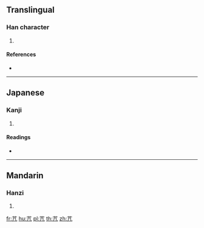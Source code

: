 {{character info/new}}
==Translingual==

===Han character===
{{Han char|rn=140|rad=艸|as=02|sn=8|four=|canj=THN}}

# {{defn|Han|sort=艸02}}

====References====
* {{Han ref|kx=1017.150|dkj=30654|hdz=53173.030|uh=8281|ud=33409}}

----

==Japanese==

===Kanji===
{{ja-kanji|grade=|rs=艸02}}

# {{defn|lang=ja|sort=艸02}}

====Readings====
* {{ja-readings|on=[[こう]] (kō)|kun=|nanori=}}

----

==Mandarin==

===Hanzi===
{{cmn-hanzi|pin=[[jiāo]] ([[jiao1]])|wg=chiao<sup>1</sup>}}

# {{defn|lang=cmn|sort=艸02}}

[[fr:芁]]
[[hu:芁]]
[[pl:芁]]
[[th:芁]]
[[zh:芁]]